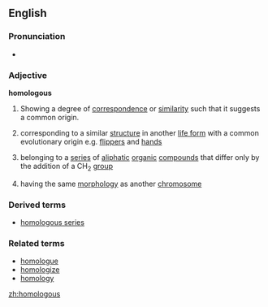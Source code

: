 ==English==
===Pronunciation===
*{{audio|en-us-homologous.ogg|Audio (US)}}

===Adjective===
'''homologous'''

# Showing a degree of [[correspondence]] or [[similarity]] such that it suggests a common origin.
#{{biology}} corresponding to a similar [[structure]] in another [[life form]] with a common evolutionary origin e.g. [[flipper]]s and [[hand]]s
#{{chemistry}} belonging to a [[series]] of [[aliphatic]] [[organic]] [[compound]]s that differ only by the addition of a CH<sub>2</sub> [[group]]
#{{genetics}} having the same [[morphology]] as another [[chromosome]]

===Derived terms===
*[[homologous series]]

===Related terms===
*[[homologue]]
*[[homologize]]
*[[homology]]

[[zh:homologous]]